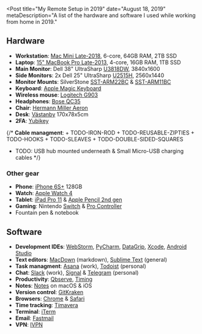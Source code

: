 
<Post
  title="My Remote Setup in 2019"
  date="August 18, 2019"
  metaDescription="A list of the hardware and software I used while working
  from home in 2019."
>

<Dither
  src="/images/2019-setup/desk_cover.jpg"
  alt="My desk showing a notebook, fountain pen, Mac Mini, monitors, keyboard and mouse"
  width={2646}
  height={1180}
/>

## Hardware

+ **Workstation**: [Mac Mini Late-2018][macmini], 6-core, 64GB RAM, 2TB SSD
+ **Laptop**: [15" MacBook Pro Late-2013][mbp], 4-core, 16GB RAM, 1TB SSD
+ **Main Monitor**: Dell 38" UltraSharp [U3818DW][dell38], 3840x1600
+ **Side Monitors**: 2x Dell 25" UltraSharp [U2515H][dell25], 2560x1440
+ **Monitor Mounts**: SilverStone [SST-ARM22BC][silverstone22] & [SST-ARM11BC][silverstone11]
+ **Keyboard**: [Apple Magic Keyboard][keyboard]
+ **Wireless mouse**: [Logitech G903][mouse]
+ **Headphones**: [Bose QC35][headphones]
+ **Chair**: [Hermann Miller Aeron][chair]
+ **Desk**: [Västanby][desk] 170x78x5cm
+ **2FA**: [Yubikey][2fa]

{/*
  **Cable managment**:
	+ TODO-IRON-ROD
	+ TODO-REUSABLE-ZIPTIES
	+ TODO-HOOKS
	+ TODO-SLEAVES
	+ TODO-DOUBLE-SIDED-SQUARES
+ TODO: USB hub mounted underneath & Small Micro-USB charging cables
*/}

### Other gear

+ **Phone**: [iPhone 6S+][phone] 128GB
+ **Watch**: [Apple Watch 4][watch]
+ **Tablet**: [iPad Pro 11][tablet] & [Apple Pencil 2nd gen][applepencil]
+ **Gaming**: Nintendo [Switch][switch] & [Pro Controller][procontroller]
+ Fountain pen & notebook

## Software

+ **Development IDEs**: [WebStorm](https://www.jetbrains.com/webstorm/), [PyCharm](https://www.jetbrains.com/pycharm/), [DataGrip](https://www.jetbrains.com/datagrip/), [Xcode](https://developer.apple.com/xcode/), [Android Studio](https://developer.android.com/studio/)
+ **Text editors**: [MacDown](https://github.com/MacDownApp/macdown) (markdown), [Sublime Text](https://www.sublimetext.com) (general)
+ **Task managment**: [Asana](https://asana.com/) (work), [Todoist](https://todoist.com) (personal)
+ **Chat**: [Slack](https://slack.com) (work), [Signal](https://www.signal.org) & [Telegram](https://telegram.org) (personal)
+ **Productivity**: [Qbserve](https://qotoqot.com/qbserve/), [Timing](https://timingapp.com)
+ **Notes**: [Notes](https://en.wikipedia.org/wiki/Notes_(Apple)) on macOS & iOS
+ **Version control**: [GitKraken](https://www.gitkraken.com/)
+ **Browsers**: [Chrome](https://www.google.com/chrome/) & [Safari](https://www.apple.com/safari/)
+ **Time tracking**: [Tímavera](https://timavera.com/)
+ **Terminal**: [iTerm](https://iterm2.com)
+ **Email**: [Fastmail](https://www.fastmail.com)
+ **VPN**: [IVPN](https://www.ivpn.net)

<Dither
  src="/images/2019-setup/desk_front.jpg"
  alt="My desk and chair"
  width={1500}
  height={1000}
/>

<br />

<Dither
  src="/images/2019-setup/desk_side.jpg"
  alt="My desk and chair"
  width={1500}
  height={1000}
/>


[macmini]: https://everymac.com/systems/apple/mac_mini/specs/mac-mini-core-i7-3.2-late-2018-specs.html
[mbp]: https://everymac.com/systems/apple/macbook_pro/specs/macbook-pro-core-i7-2.6-15-dual-graphics-late-2013-retina-display-specs.html
[dell38]: https://en.wikipedia.org/wiki/Dell_monitors#UltraSharp_LCD_monitors
[dell25]: https://www.tftcentral.co.uk/reviews/dell_u2515h.htm
[silverstone22]: https://www.silverstonetek.com/product.php?pid=412
[silverstone11]: https://www.silverstonetek.com/product.php?pid=408
[keyboard]: https://en.m.wikipedia.org/wiki/Magic_Keyboard
[mouse]: https://www.logitechg.com/en-us/products/gaming-mice/g903-wireless-gaming-mouse.html
[chair]: https://en.m.wikipedia.org/wiki/Aeron_chair
[desk]: https://m2.ikea.com/us/en/p/vaestanby-table-dark-brown-vaestana-dark-brown-s59040344/
[headphones]: https://en.m.wikipedia.org/wiki/Bose_headphones
[phone]: https://en.m.wikipedia.org/wiki/IPhone_6S
[tablet]: https://en.wikipedia.org/wiki/IPad_Pro
[watch]: https://en.m.wikipedia.org/wiki/Apple_Watch
[switch]: https://www.nintendo.com/switch/
[procontroller]: https://en.m.wikipedia.org/wiki/Nintendo_Switch_Pro_Controller
[2fa]: https://www.yubico.com
[applepencil]: https://en.m.wikipedia.org/wiki/Apple_Pencil

</Post>